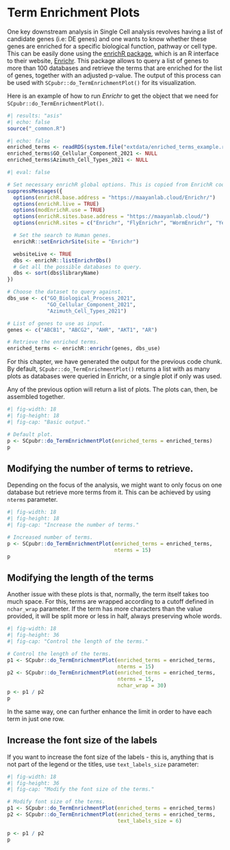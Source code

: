 # Term Enrichment Plots

One key downstream analysis in Single Cell analysis revolves having a list of candidate genes (i.e: DE genes) and one wants to know whether these genes are enriched for a specific biological function, pathway or cell type. This can be easily done using the [enrichR package](https://github.com/wjawaid/enrichR), which is an R interface to their website, [Enrichr](https://maayanlab.cloud/Enrichr/). This package allows to query a list of genes to more than 100 databases and retrieve the terms that are enriched for the list of genes, together with an adjusted p-value. The output of this process can be used with `SCpubr::do_TermEnrichmentPlot()` for its visualization.

Here is an example of how to run *Enrichr* to get the object that we need for `SCpubr::do_TermEnrichmentPlot()`.

```r
#| results: "asis"
#| echo: false
source("_common.R")
```

```r
#| echo: false
enriched_terms <- readRDS(system.file("extdata/enriched_terms_example.rds", package = "SCpubr"))
enriched_terms$GO_Cellular_Component_2021 <- NULL
enriched_terms$Azimuth_Cell_Types_2021 <- NULL
```

```r
#| eval: false

# Set necessary enrichR global options. This is copied from EnrichR code to avoid having to load the package.
suppressMessages({
  options(enrichR.base.address = "https://maayanlab.cloud/Enrichr/")
  options(enrichR.live = TRUE)
  options(modEnrichR.use = TRUE)
  options(enrichR.sites.base.address = "https://maayanlab.cloud/")
  options(enrichR.sites = c("Enrichr", "FlyEnrichr", "WormEnrichr", "YeastEnrichr", "FishEnrichr"))

  # Set the search to Human genes.
  enrichR::setEnrichrSite(site = "Enrichr")

  websiteLive <- TRUE
  dbs <- enrichR::listEnrichrDbs()
  # Get all the possible databases to query.
  dbs <- sort(dbs$libraryName)
})

# Choose the dataset to query against.
dbs_use <- c("GO_Biological_Process_2021", 
             "GO_Cellular_Component_2021", 
             "Azimuth_Cell_Types_2021")

# List of genes to use as input.
genes <- c("ABCB1", "ABCG2", "AHR", "AKT1", "AR")

# Retrieve the enriched terms.
enriched_terms <- enrichR::enrichr(genes, dbs_use)
```

For this chapter, we have generated the output for the previous code chunk. By default, `SCpubr::do_TermEnrichmentPlot()` returns a list with as many plots as databases were queried in Enrichr, or a single plot if only was used.

Any of the previous option will return a list of plots. The plots can, then, be assembled together.

```r
#| fig-width: 18
#| fig-height: 18
#| fig-cap: "Basic output."

# Default plot.
p <- SCpubr::do_TermEnrichmentPlot(enriched_terms = enriched_terms)
p
```

## Modifying the number of terms to retrieve.

Depending on the focus of the analysis, we might want to only focus on one database but retrieve more terms from it. This can be achieved by using `nterms` parameter.

```r
#| fig-width: 18
#| fig-height: 18
#| fig-cap: "Increase the number of terms."

# Increased number of terms.
p <- SCpubr::do_TermEnrichmentPlot(enriched_terms = enriched_terms,
                                   nterms = 15)
p
```

## Modifying the length of the terms

Another issue with these plots is that, normally, the term itself takes too much space. For this, terms are wrapped according to a cutoff defined in `nchar_wrap` parameter. If the term has more characters than the value provided, it will be split more or less in half, always preserving whole words.

```r
#| fig-width: 18
#| fig-height: 36
#| fig-cap: "Control the length of the terms."

# Control the length of the terms.
p1 <- SCpubr::do_TermEnrichmentPlot(enriched_terms = enriched_terms,
                                    nterms = 15)
p2 <- SCpubr::do_TermEnrichmentPlot(enriched_terms = enriched_terms,
                                    nterms = 15,
                                    nchar_wrap = 30)
p <- p1 / p2
p
```

In the same way, one can further enhance the limit in order to have each term in just one row.

## Increase the font size of the labels

If you want to increase the font size of the labels - this is, anything that is not part of the legend or the titles, use `text_labels_size` parameter:

```r
#| fig-width: 18
#| fig-height: 36
#| fig-cap: "Modify the font size of the terms."

# Modify font size of the terms.
p1 <- SCpubr::do_TermEnrichmentPlot(enriched_terms = enriched_terms)
p2 <- SCpubr::do_TermEnrichmentPlot(enriched_terms = enriched_terms,
                                    text_labels_size = 6)

p <- p1 / p2
p
```
